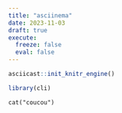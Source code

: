 ```yaml
---
title: "asciinema"
date: 2023-11-03
draft: true
execute: 
  freeze: false
  eval: false
---
```


```r
asciicast::init_knitr_engine()
```

```r
library(cli)
```

```asciicast
cat("coucou")
```